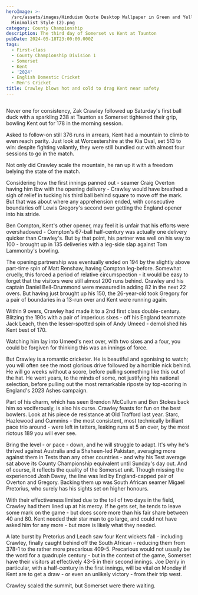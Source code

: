 ```yaml
---
heroImage: >-
  /src/assets/images/Hinduism Quote Desktop Wallpaper in Green and Yellow
  Minimalist Style (2).png
category: County Championship
description: The third day of Somerset vs Kent at Taunton
pubDate: 2024-05-18T23:00:00.000Z
tags:
  - First-class
  - County Championship Division 1
  - Somerset
  - Kent
  - '2024'
  - English Domestic Cricket
  - Men's Cricket
title: Crawley blows hot and cold to drag Kent near safety
---
```


##

Never one for consistency, Zak Crawley followed up Saturday's first ball duck with a sparkling 238 at Taunton as Somerset tightened their grip, bowling Kent out for 178 in the morning session.

Asked to follow-on still 376 runs in arrears, Kent had a mountain to climb to even reach parity. Just look at Worcestershire at the Kia Oval, set 513 to win: despite fighting valiantly, they were still bundled out with almost four sessions to go in the match.

Not only did Crawley scale the mountain, he ran up it with a freedom belying the state of the match.

Considering how the first innings panned out - seamer Craig Overton having him lbw with the opening delivery - Crawley would have breathed a sigh of relief in tucking his third ball behind square to move off the mark. But that was about where any apprehension ended, with consecutive boundaries off Lewis Gregory's second over getting the England opener into his stride.

Ben Compton, Kent's other opener, may feel it is unfair that his efforts were overshadowed - Compton's 67-ball half-century was actually one delivery quicker than Crawley's. But by that point, his partner was well on his way to 100 - brought up in 135 deliveries with a leg-side slap against Tom Lammonby's bowling.

The opening partnership was eventually ended on 194 by the slightly above part-time spin of Matt Renshaw, having Compton leg-before. Somewhat cruelly, this forced a period of relative circumspection - it would be easy to forget that the visitors were still almost 200 runs behind. Crawley and his captain Daniel Bell-Drummond were measured in adding 82 in the next 22 overs. But having just brought up his 150, the 26-year-old took Gregory for a pair of boundaries in a 13-run over and Kent were running again.

Within 9 overs, Crawley had made it to a 2nd first class double-century. Blitzing the 190s with a pair of imperious sixes - off his England teammate Jack Leach, then the lesser-spotted spin of Andy Umeed - demolished his Kent best of 170.

Watching him lay into Umeed's next over, with two sixes and a four, you could be forgiven for thinking this was an innings of force.

But Crawley is a romantic cricketer. He is beautiful and agonising to watch; you will often see the most glorious drive followed by a horrible nick behind. He will go weeks without a score, before pulling something like this out of the hat. He went years, to the minds of some, not justifying his national selection, before pulling out the most remarkable riposte by top-scoring in England's 2023 Ashes campaign.

Part of his charm, which has seen Brendon McCullum and Ben Stokes back him so vociferously, is also his curse. Crawley feasts for fun on the best bowlers. Look at his piece de resistance at Old Trafford last year. Starc, Hazlewood and Cummins - the most consistent, most technically brilliant pace trio around - were left in tatters, leaking runs at 5 an over, by the most riotous 189 you will ever see.

Bring the level - or pace - down, and he will struggle to adapt. It's why he's thrived against Australia and a Shaheen-led Pakistan, averaging more against them in Tests than any other countries - and why his Test average sat above its County Championship equivalent until Sunday's day out. And of course, it reflects the quality of the Somerset unit. Though missing the experienced Josh Davey, the line was led by England-capped pair of Overton and Gregory. Backing them up was South African seamer Migael Pretorius, who surely has his sights set on higher honours.

With their effectiveness limited due to the toil of two days in the field, Crawley had them lined up at his mercy. If he gets set, he tends to leave some mark on the game - but does score more than his fair share between 40 and 80. Kent needed their star man to go large, and could not have asked him for any more - but more is likely what they needed.

A late burst by Pretorius and Leach saw four Kent wickets fall - including Crawley, finally caught behind off the South African - reducing them from 378-1 to the rather more precarious 409-5. Precarious would not usually be the word for a quadruple century - but in the context of the game, Somerset have their visitors at effectively 43-5 in their second innings. Joe Denly in particular, with a half-century in the first innings, will be vital on Monday if Kent are to get a draw - or even an unlikely victory - from their trip west.

Crawley scaled the summit, but Somerset were there waiting.
